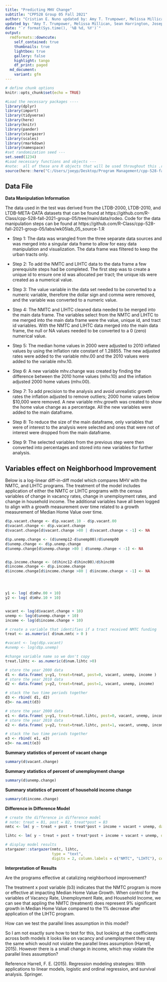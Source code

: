 ```yaml
---
title: "Predicting MHV Change"
subtitle: "CPP528 Group 05 Fall 2021"
author: "Cristian E. Nuno updated by: Amy T. Trumpower, Melissa Millican, Sean Harrington, Joseph Papcznski"
updated by: "Amy T. Trumpower, Melissa Millican, Sean Harrington, Joseph Papczynski"
date: "`r format(Sys.time(), '%B %d, %Y')`"
output:
  rmdformats::downcute:
    self_contained: true
    thumbnails: true
    lightbox: true
    gallery: false
    highlight: tango
    df_print: paged
  md_document:
    variant: gfm
---
```


```r
# define chunk options
knitr::opts_chunk$set(echo = TRUE)
```

```r
#Load the necessary packages ----
library(dplyr)
library(import)
library(tidyverse)
library(here)
library(knitr)
library(pander)
library(stargazer)
library(scales)
library(rmarkdown)
library(namespace)
#set randomization seed ---
set.seed(1234)
#Load necessary functions and objects ---
#note:  all of these are R objects that will be used throughout this .rmd file
source(here::here("C:/Users/joeyp/Desktop/Program Management/cpp-528-fall-2021-group-05/cpp-528-fall-2021-group-05/labs/wk06/final_utilities.R"))
```


## Data File

**Data Manipulation Information**


The data used in the test was derived from the LTDB-2000, LTDB-2010, and LTDB-META-DATA datasets that can be found at https://github.com/R-Class/cpp-528-fall-2021-group-05/tree/main/data/rodeo. Code for the data manipulation steps can be found at https://github.com/R-Class/cpp-528-fall-2021-group-05/labs/wk05lab_05_source-1.R  

* Step 1:  The data was wrangled from the three separate data sources and was merged into a singular data frame to allow for easy data manipulation and visualization. The data frame was filtered to keep the urban tracts only.

* Step 2: To add the NMTC and LIHTC data to the data frame a few prerequisite steps had be completed. The first step was to create a unique id to ensure one id was allocated per tract; the unique ids were created as a numerical value.

* Step 3: The value variable in the data set needed to be converted to a numeric variable, therefore the dollar sign and comma were removed, and the variable was converted to a numeric value.

* Step 4: The NMTC and LIHTC cleaned data needed to be merged into the main data frame. The variables select from the NMTC and LIHTC to me merged into the main data frame were the value, unique id, and tract id variables. With the NMTC and LIHTC data merged into the main data frame, the null or NA values needed to be converted to a 0 (zero) numerical value.

* Step 5: The median home values in 2000 were adjusted to 2010 inflated values by using the inflation rate constant of 1.28855. The new adjusted rates were added to the variable mhv.00 and the 2010 values were added to the variable mhv.10.

* Step 6: A new variable mhv.change was created by finding the difference between the 2010 home values (mhv.10) and the inflation adjusted 2000 home values (mhv.00).

* Step 7: To add precision to the analysis and avoid unrealistic growth rates the inflation adjusted to remove outliers; 2000 home values below $10,000 were removed. A new variable mhv.growth was created to show the home value change as a percentage. All the new variables were added to the main dataframe.

* Step 8: To reduce the size of the main dataframe, only variables that were of interest to the analysis were selected and ones that were not of interest were dropped from the main dataframe.

* Step 9: The selected variables from the previous step were then converted into percentages and stored into new variables for further analysis.  


## Variables effect on Neighborhood Improvement

Below is a log-linear diff-in-diff model which compares MHV with the NMTC, and LIHTC programs.  The treatment of the model includes application of either the NMTC or LIHTC programs with the census variables of change in vacancy rates, change in unemployment rates, and change in household income.  The additional variables have all been logged to align with a growth measurement over time related to a growth measurement of Median Home Value over time. 


```r

d$p.vacant.change <- d$p.vacant.10 - d$p.vacant.00
d$vacant.change <- d$p.vacant.change
d$vacant.change[d$vacant.change >80 | d$vacant.change < -1] <- NA

d$p.unemp.change <- (d$unemp12-d$unemp00)/d$unemp00
d$unemp.change <- d$p.unemp.change
d$unemp.change[d$unemp.change >80 | d$unemp.change < -1] <- NA


d$p.income.change <- (d$hinc12-d$hinc00)/d$hinc00
d$income.change <- d$p.income.change
d$income.change[d$income.change >80 | d$income.change < -1] <- NA




y1 <- log( d$mhv.00 + 10)
y2 <- log( d$mhv.10 + 10)


vacant <- log(d$vacant.change + 10)
unemp <- log(d$unemp.change + 10)
income <- log(d$income.change + 10)

# create a variable that identifies if a tract received NMTC funding
treat <- as.numeric( d$num.nmtc > 0 )

#vacant <- log(d$p.vacant)
#unemp <- log(d$p.unemp)

#change variable name so we don't copy
treat.lihtc <- as.numeric(d$num.lihtc >0)

# store the year 2000 data
d1 <- data.frame( y=y1, treat=treat, post=0, vacant, unemp, income )
# store the year 2010 data
d2 <- data.frame( y=y2, treat=treat, post=1, vacant, unemp, income) 

# stack the two time periods together
d3 <- rbind( d1, d2)
d3<- na.omit(d3)

# store the year 2000 data
e1 <- data.frame( y=y1, treat=treat.lihtc, post=0, vacant, unemp, income) 
# store the year 2010 data
e2 <- data.frame( y=y2, treat=treat.lihtc, post=1, vacant, unemp, income) 

# stack the two time periods together
e3 <- rbind( e1, e2)
e3<- na.omit(e3)
```

**Summary statistics of percent of vacant change**  

```r
summary(d$vacant.change)

```

**Summary statistics of percent of unemployment change**
  
```r
summary(d$unemp.change)

```

**Summary statistics of percent of household income change**  

```r
summary(d$income.change)
```


**Difference in Difference Model**

```r
# create the difference in difference model
# note: treat = B1, post = B2, treat*post = B3
nmtc <- lm( y ~ treat + post + treat*post + income + vacant + unemp, data=d3 )

lihtc <- lm( y ~ treat + post + treat*post + income + vacant + unemp, data=e3 )

# display model results
stargazer::stargazer(nmtc, lihtc,
                     type = "text",
                     digits = 2, column.labels = c("NMTC", "LIHTC"), covariate.lables = c("intercept (b0)", "treat(b1)", "post(b2)", "Income", "Vacancy", "Unemployment", "treat x post (b3)"), intercept.bottom = FALSE)
```


**Interpretation of Results**

Are the programs effective at catalizing neighborhood improvement?

The treatment x post variable (b3) indicates that the NMTC program is more or effective at impacting Median Home Value Growth. When control for the variables of Vacancy Rate, Unemployment Rate, and Household Income, we can see that appling the NMTC (treatment) does represent 9% significant growth in Median Home Value compared to the 1% decrease after application of the LIHTC program.  

How can we test the parallel lines assumption in this model?

So I am not exactly sure how to test for this, but looking at the coefficients across both models it looks like on vacancy and unemployment they stay the same which would not violate the parallel lines assumption (Harrell, 2015).  However there is a small change in income, which may violate the parallel lines assumption?

Reference
Harrell, F. E. (2015). Regression modeling strategies: With applications to linear models, logistic and ordinal regression, and survival analysis. Springer. 

